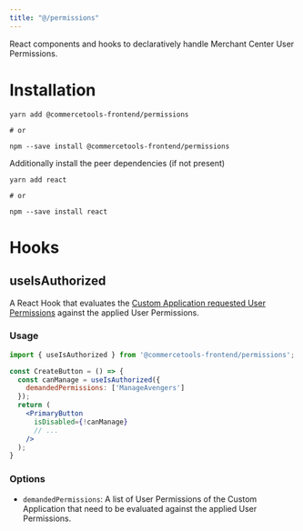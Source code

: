 ```yaml
---
title: "@/permissions"
---
```


<Subtitle>

React components and hooks to declaratively handle Merchant Center User Permissions.

</Subtitle>

# Installation

```
yarn add @commercetools-frontend/permissions

# or

npm --save install @commercetools-frontend/permissions
```

Additionally install the peer dependencies (if not present)

```
yarn add react

# or

npm --save install react
```

# Hooks

## useIsAuthorized

A React Hook that evaluates the [Custom Application requested User Permissions](/concepts/oauth-scopes-and-user-permissions#user-permissions) against the applied User Permissions.

### Usage

```jsx
import { useIsAuthorized } from '@commercetools-frontend/permissions';

const CreateButton = () => {
  const canManage = useIsAuthorized({
    demandedPermissions: ['ManageAvengers']
  });
  return (
    <PrimaryButton
      isDisabled={!canManage}
      // ...
    />
  );
}
```

### Options

* `demandedPermissions`: A list of User Permissions of the Custom Application that need to be evaluated against the applied User Permissions.
